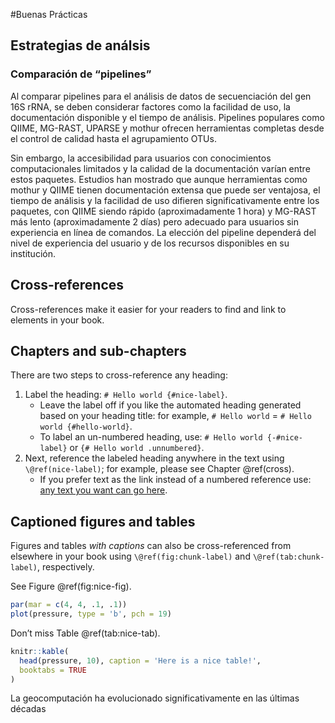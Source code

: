 #Buenas Prácticas

## Estrategias de análsis

### Comparación de "pipelines"

Al comparar pipelines para el análisis de datos de secuenciación del gen 16S rRNA, se deben considerar factores como la facilidad de uso, la documentación disponible y el tiempo de análisis. Pipelines populares como QIIME, MG-RAST, UPARSE y mothur ofrecen herramientas completas desde el control de calidad hasta el agrupamiento OTUs.


Sin embargo, la accesibilidad para usuarios con conocimientos computacionales limitados y la calidad de la documentación varían entre estos paquetes. Estudios han mostrado que aunque herramientas como mothur y QIIME tienen documentación extensa que puede ser ventajosa, el tiempo de análisis y la facilidad de uso difieren significativamente entre los paquetes, con QIIME siendo rápido (aproximadamente 1 hora) y MG-RAST más lento (aproximadamente 2 días) pero adecuado para usuarios sin experiencia en línea de comandos. La elección del pipeline dependerá del nivel de experiencia del usuario y de los recursos disponibles en su institución.

## Cross-references {#cross}

Cross-references make it easier for your readers to find and link to elements in your book.

## Chapters and sub-chapters

There are two steps to cross-reference any heading:

1. Label the heading: `# Hello world {#nice-label}`. 
    - Leave the label off if you like the automated heading generated based on your heading title: for example, `# Hello world` = `# Hello world {#hello-world}`.
    - To label an un-numbered heading, use: `# Hello world {-#nice-label}` or `{# Hello world .unnumbered}`.

1. Next, reference the labeled heading anywhere in the text using `\@ref(nice-label)`; for example, please see Chapter \@ref(cross). 
    - If you prefer text as the link instead of a numbered reference use: [any text you want can go here](#cross).

## Captioned figures and tables

Figures and tables *with captions* can also be cross-referenced from elsewhere in your book using `\@ref(fig:chunk-label)` and `\@ref(tab:chunk-label)`, respectively.

See Figure \@ref(fig:nice-fig).

```{r nice-fig, fig.cap='Here is a nice figure!', out.width='80%', fig.asp=.75, fig.align='center', fig.alt='Plot with connected points showing that vapor pressure of mercury increases exponentially as temperature increases.'}
par(mar = c(4, 4, .1, .1))
plot(pressure, type = 'b', pch = 19)
```

Don't miss Table \@ref(tab:nice-tab).

```{r nice-tab, tidy=FALSE}
knitr::kable(
  head(pressure, 10), caption = 'Here is a nice table!',
  booktabs = TRUE
)
```

La geocomputación ha evolucionado significativamente en las últimas décadas 





